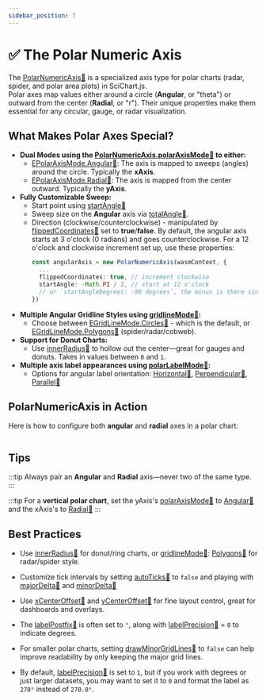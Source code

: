 ```yaml
---
sidebar_position: 7
---
```


# ✅ The Polar Numeric Axis


The [PolarNumericAxis:blue_book:](https://www.scichart.com/documentation/js/v4/typedoc/classes/polarnumericaxis.html) is a specialized axis type for polar charts (radar, spider, and polar area plots) in SciChart.js.  
Polar axes map values either around a circle (**Angular**, or "theta") or outward from the center (**Radial**, or "r"). Their unique properties make them essential for any circular, gauge, or radar visualization.

## What Makes Polar Axes Special?

- **Dual Modes using the [PolarNumericAxis.polarAxisMode:blue_book:](https://www.scichart.com/documentation/js/v4/typedoc/classes/polarnumericaxis.html#polaraaxismode) to either:**
  - [EPolarAxisMode.Angular:blue_book:](https://www.scichart.com/documentation/js/v4/typedoc/enums/epolaraxismode.html#angular): The axis is mapped to sweeps (angles) around the circle. Typically the **xAxis**.
  - [EPolarAxisMode.Radial:blue_book:](https://www.scichart.com/documentation/js/v4/typedoc/enums/epolaraxismode.html#radial): The axis is mapped from the center outward. Typically the **yAxis**.
- **Fully Customizable Sweep:**  
  - Start point using [startAngle:blue_book:](https://www.scichart.com/documentation/js/v4/typedoc/classes/polarnumericaxis.html#startangle)
  - Sweep size on the **Angular** axis via [totalAngle:blue_book:](https://www.scichart.com/documentation/js/v4/typedoc/classes/polarnumericaxis.html#totalangle).
  - Direction (clockwise/counterclockwise) - manipulated by [flippedCoordinates:blue_book:](https://www.scichart.com/documentation/js/v4/typedoc/classes/polarnumericaxis.html#flippedcoordinates) set to **true**/**false**. By default, the angular axis starts at 3 o'clock (0 radians) and goes counterclockwise. For a 12 o'clock and clockwise increment set up, use these properties:
    ```ts
    const angularAxis = new PolarNumericAxis(wasmContext, {
      ...
      flippedCoordinates: true, // increment clockwise
      startAngle: -Math.PI / 2, // start at 12 o'clock
      // or `startAngleDegrees: -90 degrees`, the minus is there since we flip the coordinate calculator
    })
    ```
- **Multiple Angular Gridline Styles using [gridlineMode:blue_book:](https://www.scichart.com/documentation/js/v4/typedoc/classes/polarnumericaxis.html#gridlinemode):**
  - Choose between [EGridLineMode.Circles:blue_book:](https://www.scichart.com/documentation/js/v4/typedoc/enums/epolargridlinemode.html#circles) - which is the default, or [EGridLineMode.Polygons:blue_book:](https://www.scichart.com/documentation/js/v4/typedoc/enums/epolargridlinemode.html#polygons) (spider/radar/cobweb).
- **Support for Donut Charts:**  
  - Use [innerRadius:blue_book:](https://www.scichart.com/documentation/js/v4/typedoc/classes/polarnumericaxis.html#innerradius) to hollow out the center—great for gauges and donuts. Takes in values between `0` and `1`.
- **Multiple axis label appearances using [polarLabelMode:blue_book:](https://www.scichart.com/documentation/js/v4/typedoc/classes/polarnumericaxis.html#polarlabelmode):**
   - Options for angular label orientation: [Horizontal:blue_book:](https://www.scichart.com/documentation/js/v4/typedoc/enums/epolarlabelmode.html), [Perpendicular:blue_book:](https://www.scichart.com/documentation/js/v4/typedoc/enums/epolarlabelmode.html#perpendicular), [Parallel:blue_book:](https://www.scichart.com/documentation/js/v4/typedoc/enums/epolarlabelmode.html#parallel)

## PolarNumericAxis in Action

Here is how to configure both **angular** and **radial** axes in a polar chart:

```ts showLineNumbers {19-21,25-26,30-31,46-48,50} file=./Basic/demo.ts start=region_A_start end=region_A_end
```

<ChartPreviewWrapper jsContent={polarNumericAxisDemo} />

## Tips

:::tip
Always pair an **Angular** and **Radial** axis—never two of the same type.
:::

:::tip
For a **vertical polar chart**, set the yAxis's [polarAxisMode:blue_book:](https://www.scichart.com/documentation/js/v4/typedoc/classes/polarnumericaxis.html#polaraxismode) to [Angular:blue_book:](https://www.scichart.com/documentation/js/v4/typedoc/enums/epolaraxismode.html#angular) and the xAxis's to [Radial:blue_book:](https://www.scichart.com/documentation/js/v4/typedoc/enums/epolaraxismode.html#radial) 
:::

## Best Practices

- Use [innerRadius:blue_book:](https://www.scichart.com/documentation/js/v4/typedoc/classes/polarnumericaxis.html#innerradius) for donut/ring charts, or [gridlineMode:blue_book:](https://www.scichart.com/documentation/js/v4/typedoc/classes/polarnumericaxis.html#gridlinemode): [Polygons:blue_book:](https://www.scichart.com/documentation/js/v4/typedoc/enums/epolargridlinemode.html#polygons) for radar/spider style.

- Customize tick intervals by setting [autoTicks:blue_book:](https://www.scichart.com/documentation/js/v4/typedoc/classes/polaraxisbase.html#autoticks) to `false` and playing with [majorDelta:blue_book:](https://www.scichart.com/documentation/js/v4/typedoc/classes/polaraxisbase.html#majordelta) and [minorDelta:blue_book:](https://www.scichart.com/documentation/js/v4/typedoc/classes/polaraxisbase.html#minordelta)

- Use [xCenterOffset:blue_book:](https://www.scichart.com/documentation/js/v4/typedoc/classes/polarnumericaxis.html#xcenteroffset) and [yCenterOffset:blue_book:](https://www.scichart.com/documentation/js/v4/typedoc/classes/polarnumericaxis.html#ycenteroffset) for fine layout control, great for dashboards and overlays.

- The [labelPostfix:blue_book:](https://www.scichart.com/documentation/js/v4/typedoc/classes/polaraxisbase.html#labelpostfix) is often set to `°`, along with [labelPrecision:blue_book:](https://www.scichart.com/documentation/js/v4/typedoc/classes/polaraxisbase.html#labelprecision) = `0` to indicate degrees.

- For smaller polar charts, setting [drawMinorGridLines:blue_book:](https://www.scichart.com/documentation/js/v4/typedoc/classes/polaraxisbase.html#drawminorgirdlines) to `false` can help improve readability by only keeping the major grid lines.

- By default, [labelPrecision:blue_book:](https://www.scichart.com/documentation/js/v4/typedoc/classes/polaraxisbase.html#labelprecision) is set to `1`, but if you work with degrees or just larger datasets, you may want to set it to `0` and format the label as `270°` instead of `270.0°`.
